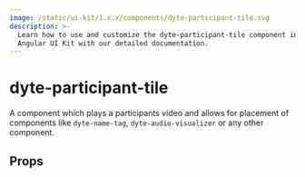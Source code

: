 ```yaml
---
image: /static/ui-kit/1.x.x/components/dyte-participant-tile.svg
description: >-
  Learn how to use and customize the dyte-participant-tile component in Dyte's
  Angular UI Kit with our detailed documentation.
---
```


# dyte-participant-tile

A component which plays a participants video and allows for placement
of components like `dyte-name-tag`, `dyte-audio-visualizer` or any other component.

## Props

<PropsTable of="dyte-participant-tile" />

<head>
  <title>Angular UI Kit dyte-participant-tile</title>
</head>
